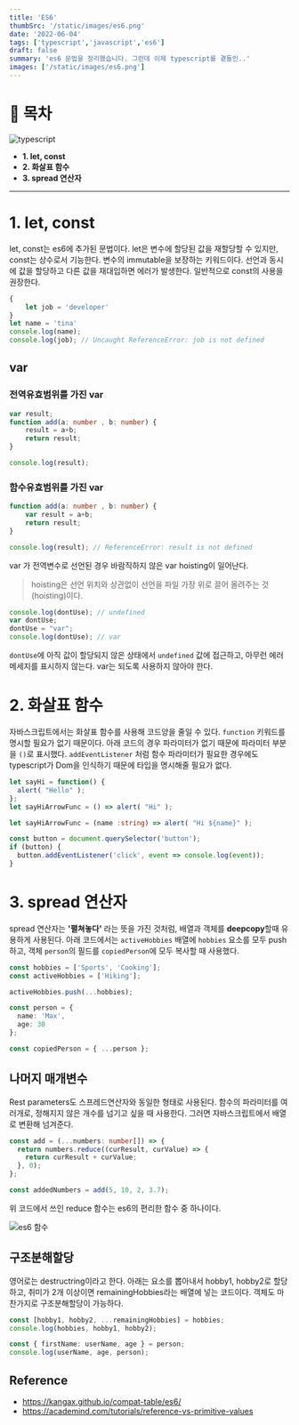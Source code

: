 ```yaml
---
title: 'ES6'
thumbSrc: '/static/images/es6.png'
date: '2022-06-04'
tags: ['typescript','javascript','es6']
draft: false
summary: 'es6 문법을 정리했습니다. 그런데 이제 typescript를 곁들인..'
images: ['/static/images/es6.png']
---
```


# 📌 목차

![typescript](/static/images/typescript.webp)

- **1. let, const**
- **2. 화살표 함수**
- **3. spread 연산자**

---

# 1. let, const

let, const는 es6에 추가된 문법이다. let은 변수에 할당된 값을 재할당할 수 있지만, const는 상수로서 기능한다. 변수의 immutable을 보장하는 키워드이다. 
선언과 동시에 값을 할당하고 다른 값을 재대입하면 에러가 발생한다. 일반적으로 const의 사용을 권장한다.

```javascript
{
    let job = 'developer'
}
let name = 'tina'
console.log(name);
console.log(job); // Uncaught ReferenceError: job is not defined
```
## var
### 전역유효범위를 가진 var
```typescript
var result;
function add(a: number , b: number) {
	result = a+b;
	return result;
}

console.log(result);
```

### 함수유효범위를 가진 var
```typescript
function add(a: number , b: number) {
	var result = a+b;
	return result;
}

console.log(result); // ReferenceError: result is not defined
```
var 가 전역변수로 선언된 경우 바람직하지 않은 var hoisting이 일어난다. 

> hoisting은 선언 위치와 상관없이 선언을 파일 가장 위로 끌어 올려주는 것(hoisting)이다. 

```typescript
console.log(dontUse); // undefined
var dontUse;
dontUse = "var";
console.log(dontUse); // var
```
`dontUse`에 아직 값이 할당되지 않은 상태에서 `undefined` 값에 접근하고, 아무런 에러메세지를 표시하지 않는다. var는 되도록 사용하지 않아야 한다.

# 2. 화살표 함수
자바스크립트에서는 화살표 함수를 사용해 코드양을 줄일 수 있다. `function` 키워드를 명시할 필요가 없기 때문이다. 
아래 코드의 경우 파라미터가 없기 때문에 파라미터 부분을 `()`로 표시했다. 
`addEventListener` 처럼 함수 파라미터가 필요한 경우에도 typescript가 Dom을 인식하기 때문에 타입을 명시해줄 필요가 없다. 
```typescript
let sayHi = function() {
  alert( "Hello" );
};
let sayHiArrowFunc = () => alert( "Hi" );

let sayHiArrowFunc = (name :string) => alert( "Hi ${name}" );
```
```typescript
const button = document.querySelector('button');
if (button) {
  button.addEventListener('click', event => console.log(event));
}
```

# 3. spread 연산자
spread 연산자는 **'펼쳐놓다'** 라는 뜻을 가진 것처럼, 배열과 객체를 **deepcopy**할때 유용하게 사용된다. 
아래 코드에서는 `activeHobbies` 배열에 `hobbies` 요소를 모두 push하고, 객체 `person`의 필드를 `copiedPerson`에 모두 복사할 때 사용했다.

```typescript
const hobbies = ['Sports', 'Cooking'];
const activeHobbies = ['Hiking'];

activeHobbies.push(...hobbies);

const person = {
  name: 'Max',
  age: 30
};

const copiedPerson = { ...person };
```

## 나머지 매개변수
Rest parameters도 스프레드연산자와 동일한 형태로 사용된다. 함수의 파라미터를 여러개로, 정해지지 않은 개수를 넘기고 싶을 때 사용한다.
그러면 자바스크립트에서 배열로 변환해 넘겨준다.

```typescript
const add = (...numbers: number[]) => {
  return numbers.reduce((curResult, curValue) => {
    return curResult + curValue;
  }, 0);
};

const addedNumbers = add(5, 10, 2, 3.7);
```

위 코드에서 쓰인 reduce 함수는 es6의 편리한 함수 중 하나이다.  

![es6 함수](/static/images/es6_function.png)

## 구조분해할당
영어로는 destructring이라고 한다. 
아래는 요소를 뽑아내서 hobby1, hobby2로 할당하고, 취미가 2개 이상이면 remainingHobbies라는 배열에 넣는 코드이다. 
객체도 마찬가지로 구조분해할당이 가능하다. 

```typescript
const [hobby1, hobby2, ...remainingHobbies] = hobbies;
console.log(hobbies, hobby1, hobby2);

const { firstName: userName, age } = person;
console.log(userName, age, person);
```

## Reference
- https://kangax.github.io/compat-table/es6/
- https://academind.com/tutorials/reference-vs-primitive-values
